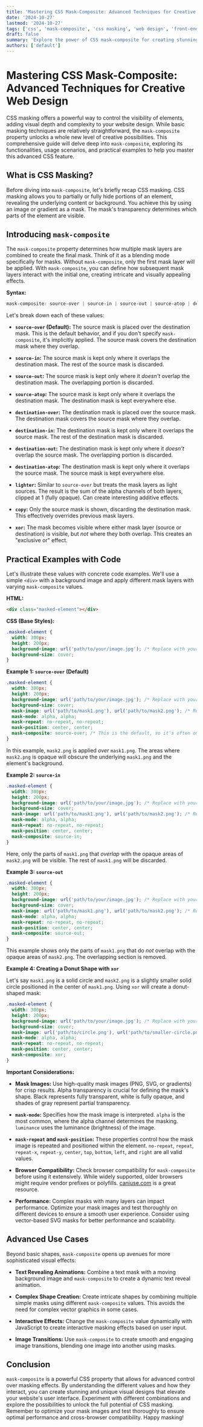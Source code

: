 ```yaml
---
title: 'Mastering CSS Mask-Composite: Advanced Techniques for Creative Web Design'
date: '2024-10-27'
lastmod: '2024-10-27'
tags: ['css', 'mask-composite', 'css masking', 'web design', 'front-end development', 'creative css', 'web development', 'user interface', 'ui design']
draft: false
summary: 'Explore the power of CSS mask-composite for creating stunning and unique visual effects on your website. Learn advanced masking techniques and combine mask layers for captivating user interfaces.'
authors: ['default']
---
```


# Mastering CSS Mask-Composite: Advanced Techniques for Creative Web Design

CSS masking offers a powerful way to control the visibility of elements, adding visual depth and complexity to your website design. While basic masking techniques are relatively straightforward, the `mask-composite` property unlocks a whole new level of creative possibilities. This comprehensive guide will delve deep into `mask-composite`, exploring its functionalities, usage scenarios, and practical examples to help you master this advanced CSS feature.

## What is CSS Masking?

Before diving into `mask-composite`, let's briefly recap CSS masking.  CSS masking allows you to partially or fully hide portions of an element, revealing the underlying content or background. You achieve this by using an image or gradient as a mask. The mask's transparency determines which parts of the element are visible.

## Introducing `mask-composite`

The `mask-composite` property determines how multiple mask layers are combined to create the final mask.  Think of it as a blending mode specifically for masks.  Without `mask-composite`, only the first mask layer will be applied.  With `mask-composite`, you can define how subsequent mask layers interact with the initial one, creating intricate and visually appealing effects.

**Syntax:**

```css
mask-composite: source-over | source-in | source-out | source-atop | destination-over | destination-in | destination-out | destination-atop | lighter | copy | xor;
```

Let's break down each of these values:

*   **`source-over` (Default):** The source mask is placed over the destination mask.  This is the default behavior, and if you don't specify `mask-composite`, it's implicitly applied.  The source mask covers the destination mask where they overlap.

*   **`source-in`:** The source mask is kept only where it overlaps the destination mask. The rest of the source mask is discarded.

*   **`source-out`:** The source mask is kept only where it *doesn't* overlap the destination mask. The overlapping portion is discarded.

*   **`source-atop`:** The source mask is kept only where it overlaps the destination mask. The destination mask is kept everywhere else.

*   **`destination-over`:** The destination mask is placed over the source mask. The destination mask covers the source mask where they overlap.

*   **`destination-in`:** The destination mask is kept only where it overlaps the source mask. The rest of the destination mask is discarded.

*   **`destination-out`:** The destination mask is kept only where it *doesn't* overlap the source mask. The overlapping portion is discarded.

*   **`destination-atop`:** The destination mask is kept only where it overlaps the source mask. The source mask is kept everywhere else.

*   **`lighter`:** Similar to `source-over` but treats the mask layers as light sources.  The result is the sum of the alpha channels of both layers, clipped at 1 (fully opaque). Can create interesting additive effects.

*   **`copy`:** Only the source mask is shown, discarding the destination mask. This effectively overrides previous mask layers.

*   **`xor`:**  The mask becomes visible where either mask layer (source or destination) is visible, but *not* where they both overlap. This creates an "exclusive or" effect.

## Practical Examples with Code

Let's illustrate these values with concrete code examples. We'll use a simple `<div>` with a background image and apply different mask layers with varying `mask-composite` values.

**HTML:**

```html
<div class="masked-element"></div>
```

**CSS (Base Styles):**

```css
.masked-element {
  width: 300px;
  height: 200px;
  background-image: url('path/to/your/image.jpg'); /* Replace with your image */
  background-size: cover;
}
```

**Example 1: `source-over` (Default)**

```css
.masked-element {
  width: 300px;
  height: 200px;
  background-image: url('path/to/your/image.jpg'); /* Replace with your image */
  background-size: cover;
  mask-image: url('path/to/mask1.png'), url('path/to/mask2.png'); /* Replace with your masks */
  mask-mode: alpha, alpha;
  mask-repeat: no-repeat, no-repeat;
  mask-position: center, center;
  mask-composite: source-over; /* This is the default, so it's often omitted */
}
```

In this example, `mask2.png` is applied *over* `mask1.png`. The areas where `mask2.png` is opaque will obscure the underlying `mask1.png` and the element's background.

**Example 2: `source-in`**

```css
.masked-element {
  width: 300px;
  height: 200px;
  background-image: url('path/to/your/image.jpg'); /* Replace with your image */
  background-size: cover;
  mask-image: url('path/to/mask1.png'), url('path/to/mask2.png'); /* Replace with your masks */
  mask-mode: alpha, alpha;
  mask-repeat: no-repeat, no-repeat;
  mask-position: center, center;
  mask-composite: source-in;
}
```

Here, only the parts of `mask1.png` that *overlap* with the opaque areas of `mask2.png` will be visible.  The rest of `mask1.png` will be discarded.

**Example 3: `source-out`**

```css
.masked-element {
  width: 300px;
  height: 200px;
  background-image: url('path/to/your/image.jpg'); /* Replace with your image */
  background-size: cover;
  mask-image: url('path/to/mask1.png'), url('path/to/mask2.png'); /* Replace with your masks */
  mask-mode: alpha, alpha;
  mask-repeat: no-repeat, no-repeat;
  mask-position: center, center;
  mask-composite: source-out;
}
```

This example shows only the parts of `mask1.png` that do *not* overlap with the opaque areas of `mask2.png`. The overlapping section is removed.

**Example 4:  Creating a Donut Shape with `xor`**

Let's say `mask1.png` is a solid circle and `mask2.png` is a slightly smaller solid circle positioned in the center of `mask1.png`. Using `xor` will create a donut-shaped mask:

```css
.masked-element {
  width: 300px;
  height: 200px;
  background-image: url('path/to/your/image.jpg'); /* Replace with your image */
  background-size: cover;
  mask-image: url('path/to/circle.png'), url('path/to/smaller-circle.png'); /* Replace with your circle masks */
  mask-mode: alpha, alpha;
  mask-repeat: no-repeat, no-repeat;
  mask-position: center, center;
  mask-composite: xor;
}
```

**Important Considerations:**

*   **Mask Images:**  Use high-quality mask images (PNG, SVG, or gradients) for crisp results.  Alpha transparency is crucial for defining the mask's shape.  Black represents fully transparent, white is fully opaque, and shades of gray represent partial transparency.

*   **`mask-mode`:**  Specifies how the mask image is interpreted.  `alpha` is the most common, where the alpha channel determines the masking.  `luminance` uses the luminance (brightness) of the image.

*   **`mask-repeat` and `mask-position`:** These properties control how the mask image is repeated and positioned within the element.  `no-repeat`, `repeat`, `repeat-x`, `repeat-y`, `center`, `top`, `bottom`, `left`, and `right` are all valid values.

*   **Browser Compatibility:**  Check browser compatibility for `mask-composite` before using it extensively.  While widely supported, older browsers might require vendor prefixes or polyfills.  [caniuse.com](https://caniuse.com/?search=mask-composite) is a great resource.

*   **Performance:**  Complex masks with many layers can impact performance.  Optimize your mask images and test thoroughly on different devices to ensure a smooth user experience. Consider using vector-based SVG masks for better performance and scalability.

## Advanced Use Cases

Beyond basic shapes, `mask-composite` opens up avenues for more sophisticated visual effects:

*   **Text Revealing Animations:** Combine a text mask with a moving background image and `mask-composite` to create a dynamic text reveal animation.

*   **Complex Shape Creation:**  Create intricate shapes by combining multiple simple masks using different `mask-composite` values. This avoids the need for complex vector graphics in some cases.

*   **Interactive Effects:**  Change the `mask-composite` value dynamically with JavaScript to create interactive masking effects based on user input.

*   **Image Transitions:**  Use `mask-composite` to create smooth and engaging image transitions, blending one image into another using masks.

## Conclusion

`mask-composite` is a powerful CSS property that allows for advanced control over masking effects. By understanding the different values and how they interact, you can create stunning and unique visual designs that elevate your website's user interface. Experiment with different combinations and explore the possibilities to unlock the full potential of CSS masking. Remember to optimize your mask images and test thoroughly to ensure optimal performance and cross-browser compatibility. Happy masking!